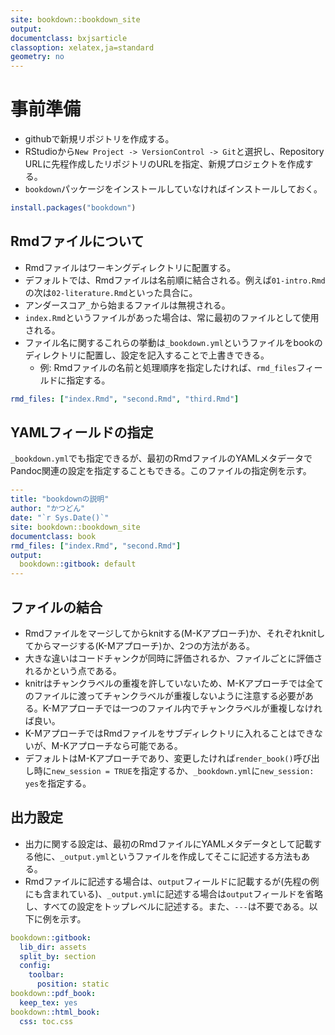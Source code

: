 ```yaml
---
site: bookdown::bookdown_site
output:
documentclass: bxjsarticle
classoption: xelatex,ja=standard
geometry: no
---
```



# 事前準備

- githubで新規リポジトリを作成する。
- RStudioから`New Project -> VersionControl -> Git`と選択し、Repository URLに先程作成したリポジトリのURLを指定、新規プロジェクトを作成する。
- `bookdown`パッケージをインストールしていなければインストールしておく。

```r
install.packages("bookdown")
```

## Rmdファイルについて

- Rmdファイルはワーキングディレクトリに配置する。
- デフォルトでは、Rmdファイルは名前順に結合される。例えば`01-intro.Rmd`の次は`02-literature.Rmd`といった具合に。
- アンダースコア`_`から始まるファイルは無視される。
- `index.Rmd`というファイルがあった場合は、常に最初のファイルとして使用される。
- ファイル名に関するこれらの挙動は`_bookdown.yml`というファイルをbookのディレクトリに配置し、設定を記入することで上書きできる。
    - 例: Rmdファイルの名前と処理順序を指定したければ、`rmd_files`フィールドに指定する。
    
```yml
rmd_files: ["index.Rmd", "second.Rmd", "third.Rmd"]
```

    

## YAMLフィールドの指定

`_bookdown.yml`でも指定できるが、最初のRmdファイルのYAMLメタデータでPandoc関連の設定を指定することもできる。このファイルの指定例を示す。

```yml
---
title: "bookdownの説明"
author: "かつどん"
date: "`r Sys.Date()`"
site: bookdown::bookdown_site
documentclass: book
rmd_files: ["index.Rmd", "second.Rmd"]
output: 
  bookdown::gitbook: default
---
```

## ファイルの結合

- Rmdファイルをマージしてからknitする(M-Kアプローチ)か、それぞれknitしてからマージする(K-Mアプローチ)か、2つの方法がある。
- 大きな違いはコードチャンクが同時に評価されるか、ファイルごとに評価されるかという点である。
- knitrはチャンクラベルの重複を許していないため、M-Kアプローチでは全てのファイルに渡ってチャンクラベルが重複しないように注意する必要がある。K-Mアプローチでは一つのファイル内でチャンクラベルが重複しなければ良い。
- K-MアプローチではRmdファイルをサブディレクトリに入れることはできないが、M-Kアプローチなら可能である。
- デフォルトはM-Kアプローチであり、変更したければ`render_book()`呼び出し時に`new_session = TRUE`を指定するか、`_bookdown.yml`に`new_session: yes`を指定する。


## 出力設定

- 出力に関する設定は、最初のRmdファイルにYAMLメタデータとして記載する他に、`_output.yml`というファイルを作成してそこに記述する方法もある。
- Rmdファイルに記述する場合は、`output`フィールドに記載するが(先程の例にも含まれている)、`_output.yml`に記述する場合は`output`フィールドを省略し、すべての設定をトップレベルに記述する。また、`---`は不要である。以下に例を示す。

```yml
bookdown::gitbook:
  lib_dir: assets
  split_by: section
  config:
    toolbar:
      position: static
bookdown::pdf_book:
  keep_tex: yes
bookdown::html_book:
  css: toc.css
```


